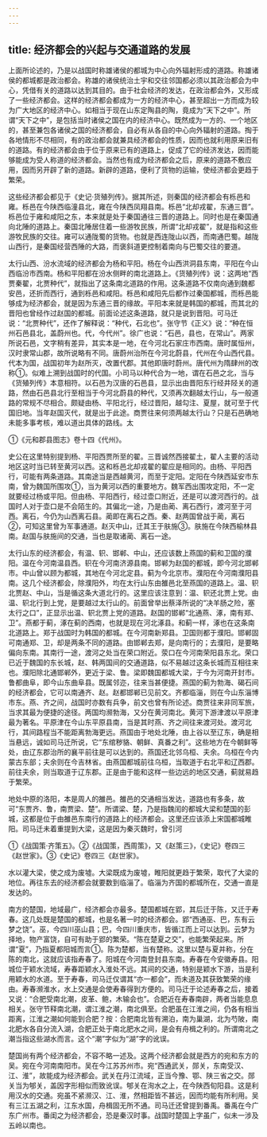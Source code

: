 ```yaml
---
---
---
```

title: 经济都会的兴起与交通道路的发展
---



上面所论述的，乃是以战国时称雄诸侯的都城为中心向外辐射形成的道路。称雄诸侯的都城都是政治都会。称雄的诸侯统治土宇和交往邻国都必须以其政治都会为中心，凭借有关的道路以达到其目的。由于社会经济的发达，在政治都会外，又形成了一些经济都会。这样的经济都会都成为一方的经济中心，甚至超出一方而成为较为广大地区的经济中心。如相当于现在山东定陶县的陶，竟成为“天下之中”。所谓“天下之中”，是包括当时诸侯之国在内的经济中心。既然成为一方的、一个地区的，甚至兼包各诸侯之国的经济都会，自必有从各自的中心向外辐射的道路。掏于各地情形不尽相同，有的政治都会就兼具经济都会的性质，因而也就利用原来旧有的道路。有的经济都会由于位于原来已有的道路上，促成了它的经济发达，因而能够能成为受人称道的经济都会。当然也有成为经济都会之后，原来的道路不敷应用，因而另开辟了新的道路。新辟的道路，便利了货物的运输，使经济都会更趋于繁荣。

这些经济都会都见于《史记·货殖列传》。据其所述，则秦国的经济都会有栎邑和雍。栎邑在今陕西临潼县北，雍在今陕西凤翔县南。栎邑“北却戎翟，东通三晋”。栎邑位于雍和咸阳之东，本来就是处于秦国通往三晋的道路上。同时也是在秦国通向北陲的道路上。秦国北陲居住着一些游牧民族，所谓“北却戎翟”，就是指和这些游牧民族的交往。雍可以通陇蜀的货物。也就是西连陇山以西，而南通巴蜀。越陇山西行，是秦国经营西陲的大路，而褒斜道更控制着南向与巴蜀交往的要道。

太行山西、汾水流域的经济都会为杨和平阳。杨在今山西洪洞县东南，平阳在今山西临汾市西南。杨和平阳都在汾水侧畔的南北道路上。《货殖列传》说：这两地“西贾秦翟，北贾种代”，就指出了这条南北道路的作用。这条道路不仅南向通到魏都安邑，还折而西行，通到栎邑和咸阳。栎邑和咸阳先后都作过秦国都城，而栎邑能够成为经济都会，就是因为东通三晋的缘故。平阳本来就是韩国的都城，而其北的晋阳也曾经作过赵国的都城。前面论述这条道路，就只是说到晋阳。可马迁说：“北贾种代”，还作了解释说：“种代，石北也”。张守节《正义》说：“种在恒州石邑县北，盖蔚州也。代，今代州”。徐广也说：“石邑，县也，在常山”。两家所说石邑，文字稍有差异，其实本是一地，在今河北石家庄市西南。唐时属恒州，汉时隶常山郡，故所说略有不同。唐蔚州治所在今河北蔚县，代州在今山西代县。代本为国，战国初年为赵所灭，改置代郡。其他即唐时蔚州。唐代州为隋肆州的改称①。似难上溯到战国时的代国。小司马以种代合为一地，谓在石邑之北，当与《货殖列传》本意相符。以石邑为汉唐的石邑县，显示出由晋阳东行经井陉关的道路，然由石邑县北行至相当于今河北蔚县的种代，又须再次翻越太行山，与一般道路的常规不尽相合。颇疑由杨、平阳北行，经过晋阳，越勾注、夏屋，就可至于代国旧地。当年赵国灭代，就是出于此途。商贾往来何须两越太行山？只是石邑确地未能多事考核，难以道出具体的路线。太

①《元和郡县图志》卷十四《代州》。

史公在这里特别提到杨、平阳西贾所至的翟。三晋诚然西接翟土，翟人主要的活动地区这时当已转至黄河以西。这和栎邑北却戎翟的翟应是相同的。由杨、平阳西行，可能有两条道路。其南途当是西越黄河，而至于定阳。定阳在今陕西延安市东南，曾为魏国所围攻①，当为黄河以西的重要地方。魏军西出围攻定阳，不一定就要经过杨或平阳。但由杨、平阳西行，经过壶口附近，还是可以渡河西行的。战国时人对于壶口是不会陌生的。其偏北一途，乃是由蔺、离石西行，渡河至于河西。离石，今仍为山西离石县。蔺即在离石之西。秦、赵两国曾战于蔺，离石②，可知这里曾为军事通道。赵灭中山，迁其王于肤施③。肤施在今陕西榆林县南。赵国与肤施间的交通，当也是取诸蔺、离石一途。

太行山东的经济都会，有温、轵、邯郸、中山，还应该数上燕国的蓟和卫国的濮阳。温在今河南温县西。轵在今河南济源县南。邯郸为赵国的都城，即今河北邯郸市。中山曾以顾为都城，其地在今河北定县。蓟为今北京市。濮阳在今河南濮阳县南。这几个经济都会，除濮阳外，均在太行山东由雒邑北至燕国的道路上。温、轵北贾赵、中山，当是循这条大道北行的。这里应该注意到：温、轵还北贾上党。由温、轵北行到上党，是要越过太行山的。前面曾举出蔡泽所说的“决羊肠之险，塞太行之口”，正显示出温、轵北贾上党的道路。赵国的邯郸“北通燕、涿，南有郑、卫”。燕都于蓟，涿在蓟的西南，也就是现在河北涿县。和蓟一样，涿也在这条南北道路上。郑于战国时为韩国的都城。在今河南新郑县。卫国则都于濮阳。邯郸固可南通郑、卫，却是两条不同的道路。由邯郸去郑，是向南行的；去濮阳，是要略偏向东南。其南行一途，渡河之处当在荣口附近。荥口在今河南荣阳县东北。荣口已近于魏国的东长城，赵、韩两国间的交通道路，似不易越过这条长城而互相往来也。濮阳除北通邯郸外，更近于梁、鲁。梁即魏国都城大梁，于今为河南开封市。鲁都曲阜，即今山东曲阜县。既属邻迩，往来当甚便捷。燕国的蓟为勃海、碣石间的经济都会，它可以南通齐、赵。赵都邯郸已见前文。齐都临淄，则在今山东淄博市东。燕、齐之间，战国时亦数有兵争，前文也曾有所论述。商贾往来非同军旅，当求其最为便捷的途径。两国均濒勃海，又分在黄河南北。黄河下游津渡以平原津最为著名。平原津在今山东平原县南，当是其时燕、齐之间往来渡河处。渡河北行，其间路程当不能距离勃海更远。燕国由于地处北陲，由上谷以至辽东，确是相当悬远，诚如司马迁所说，它“东绾秽貉、朝鲜、真番之利”。这些地方在今朝鲜等处，由辽东郡治所的襄平前往是可以达到的。燕国还北邻乌桓、夫余。乌桓在今内蒙古东部；夫余则在今吉林省。由燕国都城前往乌桓，当取道于右北平和辽西郡。前往夫余，则当取道于辽东郡。正是由于能和这样一些边远的地区交通，蓟就易趋于繁荣。

地处中原的洛阳，本是周人的雒邑。雒邑的交通相当发达，道路也有多条，故可“东贾齐、鲁，南贾梁、楚”。所谓梁、楚，乃是指魏闰的都城大梁和楚国的彭城，这都是位于由雒邑东南行的道路上的经济都会。这里还应该添上宋国都城睢阳。司马迁未着重提到大梁，这是因为秦灭魏时，曾引河

①《战国策·齐策五》。②《战国策，西周策》，又《赵策三》，《史记》卷四三《赵世家》。③《史记》卷四三《赵世家》。

水以灌大梁，使之成为废墟。大梁既成为废墟，睢阳就更趋于繁荣，取代了大梁的地位。再往东去的经济都会就要数到临淄了。临淄为齐国的都城所在，交通一直是发达的。

南方的楚国，地域最广，经济都会亦最多。楚国都城在郢，其后迁于陈，又迁于寿春。这几处既是楚国的都城，也是名著一时的经济都会。郢“西通巫、巴，东有云梦之饶”。巫，今四川巫山县；巴，今四川重庆市，皆循江而上可以达到。云梦为择地，物产富饶，自可有助于郢的繁荣。“陈在楚夏之交”，也能繁荣起来。所谓“夏”，乃指夏都阳城而言①。陈为楚都，当有楚称。这里以楚与夏并称，分在陈的南北，这就应该指寿春了。阳城在今河南登封县东南。寿春在今安徽寿县。阳城位于颖水流域，寿春距颖水入淮处不远。其间的交通，特别是颖水下游，当是利用颖水的水道。至于寿春，司马迁仅谓其“亦一都会”，而未道及其获致繁荣的缘由。寿春濒淮水，水上交通是会使寿春得到方便的。司马迁于论述寿春之后，接着又说：“合肥受南北潮，皮革、鲍，木输会也”。合肥近在寿春南辟，两者当能息息相关。张守节释南北潮，谓江淮之潮，南北俱至。合肥虽在江淮之间，仍各有相当距离，江淮之潮如何能到合肥？按：合肥南北皆有溯泊，南为巢湖，北为芍陂，南北肥水各自分流入湖，合肥正处于南北肥水之间，是会有舟楫之利的。所谓南北之潮当指这些湖水而言。这个“潮”字似为“湖”字的讹误。

楚国尚有两个经济都会，不容不略一述及。这两个经济都会就是西方的宛和东方的吴。宛在今河南南阳市。吴在今江苏苏州市。宛“西通武关，郧关，东南受汉、江、淮”，故能成为经济都会。武关在丹江流域，正当今豫、鄂、陕三省之交。郧关当为郇关，盖因字形相似而致讹误。郇关在洵水之上，在今陕西旬阳县。这是利用汉水的交通。宛虽不紧濒汉、江、淮，然相距皆不甚远，因而均能有所利用。吴有三江五湖之利，江东水国，舟楫固无所不通。司马迁还曾提到番禹。番禹在今广东广州市。番闺之为经济都会，恐是秦汉时事。战国时楚国上字虽广，似未一涉及五岭以南也。